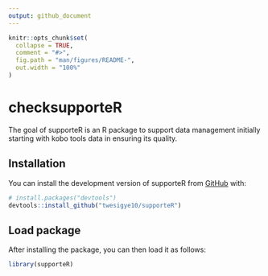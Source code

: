 ```yaml
---
output: github_document
---
```



```r
knitr::opts_chunk$set(
  collapse = TRUE,
  comment = "#>",
  fig.path = "man/figures/README-",
  out.width = "100%"
)
```

# checksupporteR

<!-- badges: start -->
<!-- badges: end -->

The goal of supporteR is an R package to support data management initially starting with kobo tools data in ensuring its quality.

## Installation

You can install the development version of supporteR from [GitHub](https://github.com/) with:

```r
# install.packages("devtools")
devtools::install_github("twesigye10/supporteR")

```

## Load package

After installing the package, you can then load it as follows:

```r
library(supporteR)
```

